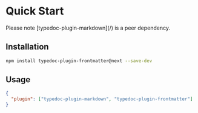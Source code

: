 
# Quick Start

<Callout>
  Please note [typedoc-plugin-markdown](/) is a peer dependency.
</Callout>

## Installation

```sh npm2yarn
npm install typedoc-plugin-frontmatter@next --save-dev
```

## Usage

```json filename="typedoc.json"
{
  "plugin": ["typedoc-plugin-markdown", "typedoc-plugin-frontmatter"]
}
```
